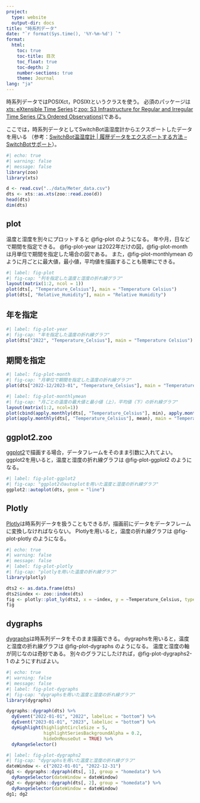 ```yaml
---
project:
  type: website
  output-dir: docs
title: "時系列データ"
date: "`r format(Sys.time(), '%Y-%m-%d') `"
format:
  html:
    toc: true
    toc-title: 目次
    toc_float: true
    toc-depth: 2
    number-sections: true
    theme: Journal
lang: "ja"
---
```


時系列データではPOSIXct，POSIXtというクラスを使う。
必須のパッケージは[xts: eXtensible Time Series](https://cran.r-project.org/web/packages/xts/index.html){target="_blank"}と[zoo: S3 Infrastructure for Regular and Irregular Time Series (Z's Ordered Observations)](https://cran.r-project.org/web/packages/zoo/index.html){target="_blank"}である。

ここでは，時系列データとしてSwitchBot温湿度計からエクスポートしたデータを用いる
（参考：[SwitchBot温湿度計 | 履歴データをエクスポートする方法 – SwitchBotサポート](https://support.switch-bot.com/hc/ja/articles/360037754674-SwitchBot%E6%B8%A9%E6%B9%BF%E5%BA%A6%E8%A8%88-%E5%B1%A5%E6%AD%B4%E3%83%87%E3%83%BC%E3%82%BF%E3%82%92%E3%82%A8%E3%82%AF%E3%82%B9%E3%83%9D%E3%83%BC%E3%83%88%E3%81%99%E3%82%8B%E6%96%B9%E6%B3%95){target="_blank"}）。

```r
#| echo: true
#| warning: false
#| message: false
library(zoo)
library(xts)

d <- read.csv("../data/Meter_data.csv")
dts <- xts::as.xts(zoo::read.zoo(d))
head(dts)
dim(dts)
```

## plot

温度と湿度を別々にプロットすると @fig-plot のようになる。
年や月，日などで期間を指定できる。
@fig-plot-year は2022年だけの図，@fig-plot-month は月単位で期間を指定した場合の図である。
また，@fig-plot-monthlymean のように月ごとに最大値，最小値，平均値を描画することも簡単にできる。

```r
#| label: fig-plot
#| fig-cap: "列を指定した温度と湿度の折れ線グラフ"
layout(matrix(1:2, ncol = 1))
plot(dts[, "Temperature_Celsius"], main = "Temperature Celsius")
plot(dts[, "Relative_Humidity"], main = "Relative Humidity")
```

:::{.panel-tabset}
## 年を指定
```r
#| label: fig-plot-year
#| fig-cap: "年を指定した温度の折れ線グラフ"
plot(dts["2022", "Temperature_Celsius"], main = "Temperature Celsius")
```

## 期間を指定
```r
#| label: fig-plot-month
#| fig-cap: "月単位で期間を指定した温度の折れ線グラフ"
plot(dts["2022-12/2023-01", "Temperature_Celsius"], main = "Temperature Celsius")
```
:::

```r
#| label: fig-plot-monthlymean
#| fig-cap: "月ごとの温度の最大値と最小値（上），平均値（下）の折れ線グラフ"
layout(matrix(1:2, ncol=1))
plot(cbind(apply.monthly(dts[, "Temperature_Celsius"], min), apply.monthly(dts[, "Temperature_Celsius"], max)), main = "Temperature Celsius")
plot(apply.monthly(dts[, "Temperature_Celsius"], mean), main = "Temperature Celsius")
```

## ggplot2.zoo

[ggplot2](https://ggplot2.tidyverse.org/){target="_blank"}で描画する場合，データフレームをそのまま引数に入れてよい。
ggplot2を用いると，温度と湿度の折れ線グラフは @fig-plot-ggplot2 のようになる。

```r
#| label: fig-plot-ggplot2
#| fig-cap: "ggplot2のautoplotを用いた温度と湿度の折れ線グラフ"
ggplot2::autoplot(dts, geom = "line")
```

## Plotly

[Plotly](https://plotly.com/r/){target="_blank"}は時系列データを扱うこともできるが，描画前にデータをデータフレームに変換しなければならない。
Plotlyを用いると，温度の折れ線グラフは @fig-plot-plotly のようになる。

```r
#| echo: true
#| warning: false
#| message: false
#| label: fig-plot-plotly
#| fig-cap: "plotlyを用いた温度の折れ線グラフ"
library(plotly)

dts2 <- as.data.frame(dts)
dts2$index <- zoo::index(dts)
fig <- plotly::plot_ly(dts2, x = ~index, y = ~Temperature_Celsius, type = 'scatter', mode = 'lines')
fig
```

## dygraphs

[dygraphs](https://rstudio.github.io/dygraphs/){target="_blank"}は時系列データをそのまま描画できる。
dygraphsを用いると，温度と湿度の折れ線グラフは @fig-plot-dygraphs のようになる。
温度と湿度の軸が同じなのは奇妙である。
別々のグラフにしたければ，@fig-plot-dygraphs2-1 のようにすればよい。

```r
#| echo: true
#| warning: false
#| message: false
#| label: fig-plot-dygraphs
#| fig-cap: "dygraphsを用いた温度と湿度の折れ線グラフ"
library(dygraphs)

dygraphs::dygraph(dts) %>%
  dyEvent("2022-01-01", "2022", labelLoc = "bottom") %>%
  dyEvent("2023-01-01", "2023", labelLoc = "bottom") %>%
  dyHighlight(highlightCircleSize = 5,
              highlightSeriesBackgroundAlpha = 0.2,
              hideOnMouseOut = TRUE) %>%
  dyRangeSelector()
```

```r
#| label: fig-plot-dygraphs2
#| fig-cap: "dygraphsを用いた温度と湿度の折れ線グラフ"
dateWindow <- c("2022-01-01", "2022-12-31")
dg1 <- dygraphs::dygraph(dts[, 1], group = "homedata") %>%
  dyRangeSelector(dateWindow = dateWindow)
dg2 <- dygraphs::dygraph(dts[, 2], group = "homedata") %>%
  dyRangeSelector(dateWindow = dateWindow)
dg1; dg2
```
